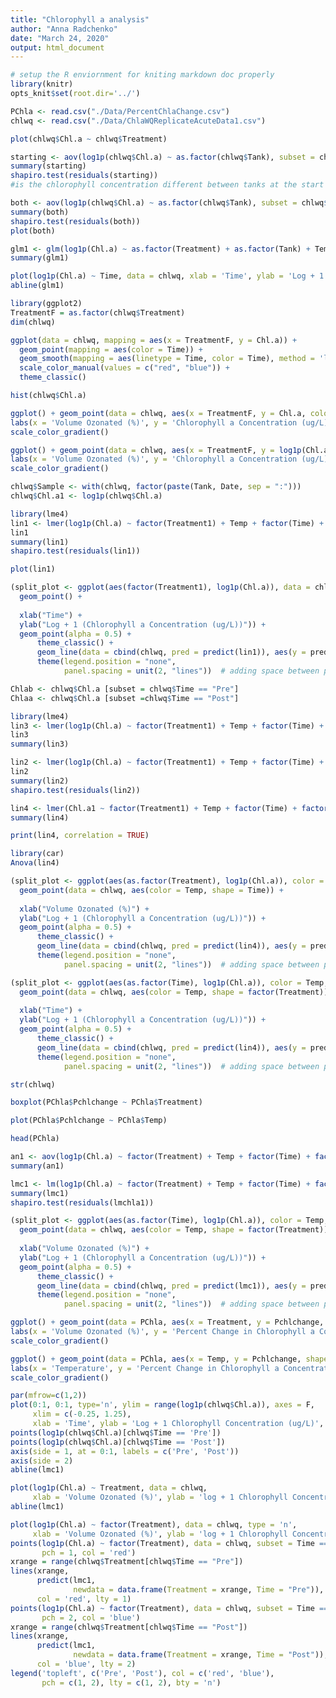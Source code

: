```yaml
---
title: "Chlorophyll a analysis"
author: "Anna Radchenko"
date: "March 24, 2020"
output: html_document
---
```


```r
# setup the R enviornment for kniting markdown doc properly
library(knitr)
opts_knit$set(root.dir='../')
```


```r
PChla <- read.csv("./Data/PercentChlaChange.csv")
chlwq <- read.csv("./Data/ChlaWQReplicateAcuteData1.csv")
```



```r
plot(chlwq$Chl.a ~ chlwq$Treatment)
```

```r
starting <- aov(log1p(chlwq$Chl.a) ~ as.factor(chlwq$Tank), subset = chlwq$Time == "Pre")
summary(starting)
shapiro.test(residuals(starting))
#is the chlorophyll concentration different between tanks at the start of each trial?
```

```r
both <- aov(log1p(chlwq$Chl.a) ~ as.factor(chlwq$Tank), subset = chlwq$Time == "Post")
summary(both)
shapiro.test(residuals(both))
plot(both)
```


```r
glm1 <- glm(log1p(Chl.a) ~ as.factor(Treatment) + as.factor(Tank) + Temp + as.factor(Time), data = chlwq)
summary(glm1)
```

```r
plot(log1p(Chl.a) ~ Time, data = chlwq, xlab = 'Time', ylab = 'Log + 1 (Chlorophyll a concentration (ug/L)')
abline(glm1)
```




```r
library(ggplot2)
TreatmentF = as.factor(chlwq$Treatment)
dim(chlwq)
```

```r
ggplot(data = chlwq, mapping = aes(x = TreatmentF, y = Chl.a)) + 
  geom_point(mapping = aes(color = Time)) +
  geom_smooth(mapping = aes(linetype = Time, color = Time), method = 'loess') +
  scale_color_manual(values = c("red", "blue")) +
  theme_classic()
```

```r
hist(chlwq$Chl.a)
```


```r
ggplot() + geom_point(data = chlwq, aes(x = TreatmentF, y = Chl.a, color = Temp, shape = Time)) +
labs(x = 'Volume Ozonated (%)', y = 'Chlorophyll a Concentration (ug/L)') +
scale_color_gradient()
```

```r
ggplot() + geom_point(data = chlwq, aes(x = TreatmentF, y = log1p(Chl.a), color = Temp, shape = Time)) +
labs(x = 'Volume Ozonated (%)', y = 'Chlorophyll a Concentration (ug/L)') +
scale_color_gradient()
```


```r
chlwq$Sample <- with(chlwq, factor(paste(Tank, Date, sep = ":")))
chlwq$Chl.a1 <- log1p(chlwq$Chl.a)
```


```r
library(lme4)
lin1 <- lmer(log1p(Chl.a) ~ factor(Treatment1) + Temp + factor(Time) + Salinity + pH + Height + (1|Tank) + (1|Sample), data = chlwq, REML = F)
lin1
summary(lin1)
shapiro.test(residuals(lin1))
```

```r
plot(lin1)
```



```r
(split_plot <- ggplot(aes(factor(Treatment1), log1p(Chl.a)), data = chlwq) + 
  geom_point() + 
  
  xlab("Time") + 
  ylab("Log + 1 (Chlorophyll a Concentration (ug/L))")) +
  geom_point(alpha = 0.5) +
      theme_classic() +
      geom_line(data = cbind(chlwq, pred = predict(lin1)), aes(y = pred), size = 1) +  # adding predicted line from mixed model 
      theme(legend.position = "none",
            panel.spacing = unit(2, "lines"))  # adding space between panels
```

```r
Chlab <- chlwq$Chl.a [subset = chlwq$Time == "Pre"]
Chlaa <- chlwq$Chl.a [subset =chlwq$Time == "Post"]
```





```r
library(lme4)
lin3 <- lmer(log1p(Chl.a) ~ factor(Treatment1) + Temp + factor(Time) + Salinity + pH  + (1|Tank) + (1|Sample), data = chlwq, REML = F)
lin3
summary(lin3)
```

```r
lin2 <- lmer(log1p(Chl.a) ~ factor(Treatment1) + Temp + factor(Time) + Salinity + pH + Height + Temp*Salinity*pH + (1|Tank) + (1|Sample), data = chlwq, REML = F)
lin2
summary(lin2)
shapiro.test(residuals(lin2))
```

```r
lin4 <- lmer(Chl.a1 ~ factor(Treatment1) + Temp + factor(Time) + factor(Treatment1)*Temp +  pH  + (1|Tank) + (1|Sample) , data = chlwq, REML = F)
summary(lin4)
```

```r
print(lin4, correlation = TRUE)
```


```r
library(car)
Anova(lin4)
```


```r
(split_plot <- ggplot(aes(as.factor(Treatment), log1p(Chl.a)), color = Temp, data = chlwq) + 
  geom_point(data = chlwq, aes(color = Temp, shape = Time)) + 
  
  xlab("Volume Ozonated (%)") + 
  ylab("Log + 1 (Chlorophyll a Concentration (ug/L))")) +
  geom_point(alpha = 0.5) +
      theme_classic() +
      geom_line(data = cbind(chlwq, pred = predict(lin4)), aes(y = pred), size = 1) +  # adding predicted line from mixed model 
      theme(legend.position = "none",
            panel.spacing = unit(2, "lines"))  # adding space between panels
```


```r
(split_plot <- ggplot(aes(as.factor(Time), log1p(Chl.a)), color = Temp, data = chlwq) + 
  geom_point(data = chlwq, aes(color = Temp, shape = factor(Treatment))) + 
  
  xlab("Time") + 
  ylab("Log + 1 (Chlorophyll a Concentration (ug/L))")) +
  geom_point(alpha = 0.5) +
      theme_classic() +
      geom_line(data = cbind(chlwq, pred = predict(lin4)), aes(y = pred), size = 1) +  # adding predicted line from mixed model 
      theme(legend.position = "none",
            panel.spacing = unit(2, "lines"))  # adding space between panels
```










```r
str(chlwq)
```












```r
boxplot(PChla$Pchlchange ~ PChla$Treatment)
```
```r
plot(PChla$Pchlchange ~ PChla$Temp)
```


```r
head(PChla)
```

```r
an1 <- aov(log1p(Chl.a) ~ factor(Treatment) + Temp + factor(Time) + factor(Treatment)*Temp +  pH  + Date %in% Tank, data = chlwq)
summary(an1)
```




```r
lmc1 <- lm(log1p(Chl.a) ~ factor(Treatment) + Temp + factor(Time) + factor(Treatment)*Temp +  pH  + Date %in% Tank, data = chlwq)
summary(lmc1)
shapiro.test(residuals(lmchla1))

```

```r
(split_plot <- ggplot(aes(as.factor(Time), log1p(Chl.a)), color = Temp, data = chlwq) + 
  geom_point(data = chlwq, aes(color = Temp, shape = factor(Treatment))) + 
  
  xlab("Volume Ozonated (%)") + 
  ylab("Log + 1 (Chlorophyll a Concentration (ug/L))")) +
  geom_point(alpha = 0.5) +
      theme_classic() +
      geom_line(data = cbind(chlwq, pred = predict(lmc1)), aes(y = pred), size = 1) +  # adding predicted line from mixed model 
      theme(legend.position = "none",
            panel.spacing = unit(2, "lines"))  # adding space between panels
```



```r
ggplot() + geom_point(data = PChla, aes(x = Treatment, y = Pchlchange, color = Temp)) +
labs(x = 'Volume Ozonated (%)', y = 'Percent Change in Chlorophyll a Concentration (ug/L)') +
scale_color_gradient()
```

```r
ggplot() + geom_point(data = PChla, aes(x = Temp, y = Pchlchange, shape = factor(Treatment))) +
labs(x = 'Temperature', y = 'Percent Change in Chlorophyll a Concentration (ug/L)') +
scale_color_gradient()
```



```r
par(mfrow=c(1,2))
plot(0:1, 0:1, type='n', ylim = range(log1p(chlwq$Chl.a)), axes = F,
     xlim = c(-0.25, 1.25),
     xlab = 'Time', ylab = 'Log + 1 Chlorophyll Concentration (ug/L)', frame.plot = T)
points(log1p(chlwq$Chl.a)[chlwq$Time == 'Pre'])
points(log1p(chlwq$Chl.a)[chlwq$Time == 'Post'])
axis(side = 1, at = 0:1, labels = c('Pre', 'Post'))
axis(side = 2)
abline(lmc1)
```

```r
plot(log1p(Chl.a) ~ Treatment, data = chlwq, 
     xlab = 'Volume Ozonated (%)', ylab = 'log + 1 Chlorophyll Concentration (ug/L)')
abline(lmc1)
```

```r
plot(log1p(Chl.a) ~ factor(Treatment), data = chlwq, type = 'n', 
     xlab = 'Volume Ozonated (%)', ylab = 'log + 1 Chlorophyll Concentration (ug/L)')
points(log1p(Chl.a) ~ factor(Treatment), data = chlwq, subset = Time == "Pre",
       pch = 1, col = 'red')
xrange = range(chlwq$Treatment[chlwq$Time == "Pre"])
lines(xrange, 
      predict(lmc1, 
              newdata = data.frame(Treatment = xrange, Time = "Pre")),
      col = 'red', lty = 1)
points(log1p(Chl.a) ~ factor(Treatment), data = chlwq, subset = Time == "Post",
       pch = 2, col = 'blue')
xrange = range(chlwq$Treatment[chlwq$Time == "Post"])
lines(xrange, 
      predict(lmc1, 
              newdata = data.frame(Treatment = xrange, Time = "Post")),
      col = 'blue', lty = 2)
legend('topleft', c('Pre', 'Post'), col = c('red', 'blue'), 
       pch = c(1, 2), lty = c(1, 2), bty = 'n')
```

